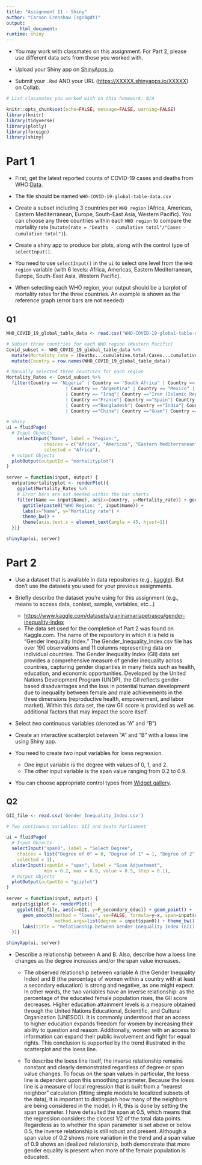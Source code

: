 ```yaml
---
title: "Assignment 11 - Shiny"
author: "Carson Crenshaw (cgc8gdt)"
output:
     html_document:
runtime: shiny  
---
```


- You may work with classmates on this assignment. For Part 2, please use different data sets from those you worked with.

- Upload your Shiny app on [ShinyApps.io](https://www.shinyapps.io).

- Submit your `.Rmd` AND your URL (<https://XXXXX.shinyapps.io/XXXXX>) on Collab.

```r
# List classmates you worked with on this homework: N/A
```

```r
knitr::opts_chunk$set(echo=FALSE, message=FALSE, warning=FALSE)
library(knitr)
library(tidyverse)
library(plotly)
library(foreign)
library(shiny)
```

# Part 1

-   First, get the latest reported counts of COVID-19 cases and deaths from WHO:[Data](https://covid19.who.int/data).

-   The file should be named `WHO-COVID-19-global-table-data.csv`

-   Create a subset including 3 countries per `WHO region` (Africa, Americas, Eastern Mediterranean, Europe, South-East Asia, Western Pacific). You can choose any three countries within each `WHO region` to compare the mortality rate (`mutate(rate = "Deaths - cumulative total"/"Cases - cumulative total")`).

-   Create a shiny app to produce bar plots, along with the control type of `selectInput()`.

-   You need to use `selectInput()` in the `ui` to select one level from the `WHO region` variable (with 6 levels: Africa, Americas, Eastern Mediterranean, Europe, South-East Asia, Western Pacific).

-   When selecting each WHO region, your output should be a barplot of mortality rates for the three countries. An example is shown as the reference graph (error bars are not needed)

## Q1

```r
WHO_COVID_19_global_table_data <- read.csv('WHO-COVID-19-global-table-data.csv')

# Subset three countries for each WHO region (Western Pacific)
Covid_subset <- WHO_COVID_19_global_table_data %>%
  mutate(Mortality_rate = (Deaths...cumulative.total/Cases...cumulative.total)) %>%
  mutate(Country = row.names(WHO_COVID_19_global_table_data))

# Manually selected three countries for each region
Mortality_Rates <- Covid_subset %>%
  filter(Country == "Nigeria" | Country == "South Africa" | Country == "Cameroon"
                      | Country == "Argentina" | Country == "Mexico" | Country == "Chile"
                      | Country == "Iraq"| Country =="Iran (Islamic Republic of)"| Country =="Saudi Arabia"
                      | Country =="France"| Country =="Spain"| Country =="Greece"
                      | Country =="Bangladesh"| Country =="India"| Country =="Nepal"
                      | Country =="China"| Country =="Guam"| Country =="French Polynesia")

# Shiny
ui = fluidPage(
  # Input Objects
    selectInput("Name", label = "Region:",
              choices = c("Africa", "Americas", "Eastern Mediterranean", "Europe", "South-East Asia", "Western Pacific"), 
              selected = "Africa"),
  # output Objects
  plotOutput(outputId = "mortalityplot")
)

server = function(input, output) {
  output$mortalityplot <- renderPlot({
    ggplot(Mortality_Rates %>%
    # Error bars are not needed within the bar charts
    filter(Name == input$Name), aes(x=Country, y=Mortality_rate)) + geom_bar(stat='identity') + 
      ggtitle(paste0("WHO Region: ", input$Name)) +
      labs(x="Name", y="Mortality rate") +
      theme_bw() +
      theme(axis.text.x = element_text(angle = 45, hjust=1))
  })}

shinyApp(ui, server)
```

# Part 2

-   Use a dataset that is available in data repositories (e.g., [kaggle](https://www.kaggle.com/datasets)). But don't use the datasets you used for your previous assignments.

-   Briefly describe the dataset you're using for this assignment (e.g., means to access data, context, sample, variables, etc...)

    -   <https://www.kaggle.com/datasets/gianinamariapetrascu/gender-inequality-index>
    -   The data set used for the completion of Part 2 was found on Kaggle.com. The name of the repository in which it is held is "Gender Inequality Index." The Gender_Inequality_Index.csv file has over 190 observations and 11 columns representing data on individual countries. The Gender Inequality Index (GII) data set provides a comprehensive measure of gender inequality across countries, capturing gender disparities in many fields such as health, education, and economic opportunities. Developed by the United Nations Development Program (UNDP), the GII reflects gender-based disadvantages and the loss in potential human development due to inequality between female and male achievements in the three dimensions (reproductive health, empowerment, and labor market). Within this data set, the raw GII score is provided as well as additional factors that may impact the score itself.


-   Select *two* continuous variables (denoted as "A" and "B")

-   Create an interactive scatterplot between "A" and "B" with a loess line using Shiny app.

-   You need to create two input variables for loess regression.

    -   One input variable is the degree with values of 0, 1, and 2.
    -   The other input variable is the span value ranging from 0.2 to 0.9.


-   You can choose appropriate control types from [Widget gallery](https://shiny.rstudio.com/gallery/widget-gallery.html).

## Q2

```r
GII_file <- read.csv('Gender_Inequality_Index.csv')

# Two continuous variables: GII and Seats Parliament

ui = fluidPage(
  # Input Objects
  selectInput("span0", label = "Select Degree", 
    choices = list("Degree of 0" = 0, "Degree of 1" = 1, "Degree of 2" = 2), 
    selected = 1),
  sliderInput(inputId = "span", label = "Span Adjustment",
              min = 0.2, max = 0.9, value = 0.5, step = 0.1),
  # Output Objects
  plotOutput(outputId = "giiplot")
)

server = function(input, output) {
  output$giiplot <- renderPlot({
    ggplot(GII_file, aes(x=GII, y=F_secondary_educ)) + geom_point() + 
      geom_smooth(method = "loess", se=FALSE, formula=y~x, span=input$span,
                  method.args=list(degree = input$span0)) + theme_bw() +
      labs(title = "Relationship between Gender Inequality Index (GII) and Female Secondary Education", x = "Gender Inequality Index (GII)", y = "Percentage (%) of the Female Pop. with at least a Secondary Education")
  })}

shinyApp(ui, server)

```

-   Describe a relationship between A and B. Also, describe how a loess line changes as the degree increases and/or the span value increases.

    -   The observed relationship between variable A (the Gender Inequality Index) and B (the percentage of women within a country with at least a secondary education) is strong and negative, as one might expect. In other words, the two variables have an inverse relationship: as the percentage of the educated female population rises, the GII score decreases. Higher education attainment levels is a measure obtained through the United Nations Educational, Scientific, and Cultural Organization (UNESCO). It is commonly understood that an access to higher education expands freedom for women by increasing their ability to question and reason. Additionally, women with an access to information can expand their public involvement and fight for equal rights. This conclusion is supported by the trend illustrated in the scatterplot and the loess line.

    -   To describe the loess line itself, the inverse relationship remains constant and clearly demonstrated regardless of degree or span value changes. To focus on the span values in particular, the loess line is dependent upon this smoothing parameter. Because the loess line is a measure of local regression that is built from a "nearest neighbor" calculation (fitting simple models to localized subsets of the data), it is important to distinguish how many of the neighbors are being considered in the model. In R, this is done by setting the span parameter. I have defaulted the span at 0.5, which means that the regression considers the closest 1/2 of the total data points. Regardless as to whether the span parameter is set above or below 0.5, the inverse relationship is still robust and present. Although a span value of 0.2 shows more variation in the trend and a span value of 0.9 shows an idealized relationship, both demonstrate that more gender equality is present when more of the female population is educated.
